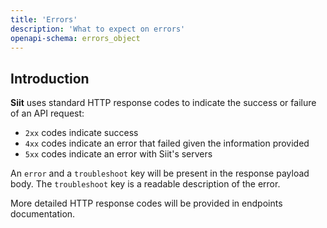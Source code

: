 ```yaml
---
title: 'Errors'
description: 'What to expect on errors'
openapi-schema: errors_object
---
```


## Introduction

**Siit** uses standard HTTP response codes to indicate the success or failure of an API request:

- `2xx` codes indicate success
- `4xx` codes indicate an error that failed given the information provided
- `5xx` codes indicate an error with Siit's servers

An `error` and a `troubleshoot` key will be present in the response payload body. The `troubleshoot` key is a readable description of the error.

More detailed HTTP response codes will be provided in endpoints documentation.
